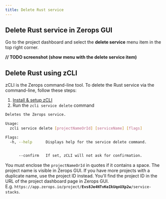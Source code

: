 ```yaml
---
title: Delete Rust service
---
```

## Delete Rust service in Zerops GUI
Go to the project dashboard and select the **delete service** menu item in the top right corner.

**// TODO screenshot (show menu with the delete service item)**

## Delete Rust using zCLI
zCLI is the Zerops command-line tool. To delete the Rust service via the command-line, follow these steps:
1. [Install & setup zCLI](/references/cli)
2. Run the `zcli service delete` command  

```sh
Deletes the Zerops service.

Usage:
  zcli service delete [projectNameOrId] [serviceName] [flags]

Flags:
  -h, --help      Displays help for the service delete command.


      --confirm   If set, zCLI will not ask for confirmation. 
```

You must enclose the `projectNameOrId` in quotes if it contains a space. The project name is visible in Zerops GUI. If you have more projects with a duplicate name, use the project ID instead. You'll find the project ID in the URL of the project dashboard page in Zerops GUI. <br/>E.g. <code>https://app&#46;zerops.io/project/<b>Evs8Je4NTvKeIkUqoUXp2w</b>/service-stacks</code>.

